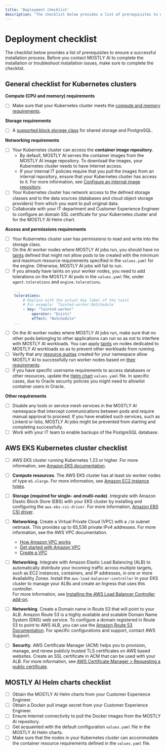 ```yaml
---
title: 'Deployment checklist'
description: 'The checklist below provides a list of prerequisites to ensure a successful installation process. Before you contact MOSTLY AI to complete the installation or troubleshoot installation issues, make sure to complete the checklist.'
---
```


# Deployment checklist

The checklist below provides a list of prerequisites to ensure a successful installation process. Before you contact MOSTLY AI to complete the installation or troubleshoot installation issues, make sure to complete the checklist.

## General checklist for Kubernetes clusters

**Compute (CPU and memory) requirements**

- [ ] Make sure that your Kubernetes cluster meets the [compute and memory requirements](../requirements).

**Storage requirements**

- [ ] A [supported block storage class](/install/architecture#supported-kubernetes-storage-classes) for shared storage and PostgreSQL.

**Networking requirements**

- [ ] Your Kubernetes cluster can access the **container image repository**.
    * By default, MOSTLY AI serves the container images from the MOSTLY AI image repository. To download the images, your Kubernetes cluster needs to have Internet access.
    * If your internal IT policies require that you pull the images from an internal repository, ensure that your Kubernetes cluster has access to it. For more information, see [Configure an internal image repository](../config/internal-image-repo).
- [ ] Your Kubernetes cluster has network access to the defined storage classes and to the data sources (databases and cloud object storage providers) from which you want to pull original data.
- [ ] Collaborate with your IT department and Customer Experience Engineer to configure an domain SSL certificate for your Kubernetes cluster and for the MOSTLY AI Helm chart.

**Access and permissions requirements**

- [ ] Your Kubernetes cluster user has permissions to read and write into the storage class.
- [ ] On the AI worker nodes where MOSTLY AI jobs run, you should have no [taints](https://kubernetes.io/docs/concepts/scheduling-eviction/taint-and-toleration/) defined that might not allow pods to be created with the minimum and maximum resource requirements specified in the `values.yaml` for the engine. Otherwise, MOSTLY AI jobs will fail to run.
- [ ] If you already have taints on your worker nodes, you need to add tolerations on the MOSTLY AI pods in the `values.yaml` file, under `agent.tolerations` and `engine.tolerations`.
```yaml filename="values.yaml" copy
    ...
    tolerations:
        # Replace with the actual key label of the taint
        # For example: `Tainted-worker:NoSchedule`
        - key: "Tainted-worker" 
            operator: "Exists"
            effect: "NoSchedule"
    ...
```
- [ ] On the AI worker nodes where MOSTLY AI jobs run, make sure that no other pods belonging to other applications can run so as not to interfere with MOSTLY AI workloads. You can apply [taints](https://kubernetes.io/docs/concepts/scheduling-eviction/taint-and-toleration/) on nodes dedicated to MOSTLY AI workloads so as to prevent other workloads from running.
- [ ] Verify that any [resource quotas](https://kubernetes.io/docs/tasks/administer-cluster/manage-resources/quota-memory-cpu-namespace/) created for your namespace allow MOSTLY AI to successfully run worker nodes based on [their requirements](../requirements#worker-nodes-requirements).
- [ ] If you have specific username requirements to access databases or other resources, update the [Helm chart](helm-chart) `values.yaml` file. In specific cases, due to Oracle security policies you might need to allowlist container users in Oracle.

**Other requirements**

- [ ] Disable any tools or service mesh services in the MOSTLY AI namespace that intercept communications between pods and require manual approval to proceed. If you have enabled such services, such as Linkerd or Istio, MOSTLY AI jobs might be prevented from starting and completing successfully.
- [ ] Work with your IT team to enable backups of the PostgreSQL database.

## AWS EKS Kubernetes cluster checklist

- [ ] AWS EKS cluster running Kubernetes 1.23 or higher. For more information, see [Amazon EKS documentation](https://docs.aws.amazon.com/eks/latest/userguide/getting-started.html).
- [ ] **Compute resources**. The AWS EKS cluster has at least six worker nodes of type `m5.xlarge`. For more information, see [Amazon EC2 instance types](https://aws.amazon.com/ec2/instance-types/).
- [ ] **Storage (required for single- and multi-node)**. Integrate with Amazon Elastic Block Store (EBS) with your EKS cluster by installing and configuring the `aws-ebs-csi-driver`. For more information, [Amazon EBS CSI driver](https://docs.aws.amazon.com/eks/latest/userguide/ebs-csi.html).
- [ ] **Networking**. Create a Virtual Private Cloud (VPC) with a `/16` subnet netmask. This provides up to 65,536 private IPv4 addresses. For more information, see the AWS VPC documentation.
    * [How Amazon VPC works](https://docs.aws.amazon.com/vpc/latest/userguide/how-it-works.html)
    * [Get started with Amazon VPC](https://docs.aws.amazon.com/vpc/latest/userguide/vpc-getting-started.html)
    * [Create a VPC](https://docs.aws.amazon.com/vpc/latest/userguide/create-vpc.html)
- [ ] **Networking**. Integrate with Amazon Elastic Load Balancing (ALB) to automatically distribute your incoming traffic across multiple targets, such as EC2 instances, containers, and IP addresses, in one or more Availability Zones. Install the `aws-load-balancer-controller` in your EKS cluster to manage your ALBs and create an Ingress that uses this controller​.<br />For more information, see [Installing the AWS Load Balancer Controller add-on](https://docs.aws.amazon.com/eks/latest/userguide/aws-load-balancer-controller.html).
- [ ] **Networking**. Create a Domain name in Route 53 that will point to your ALB​. Amazon Route 53 is a highly available and scalable Domain Name System (DNS) web service. To configure a domain registered in Route 53 to point to AWS ALB, you can use the [Amazon Route 53 Documentation​](https://docs.aws.amazon.com/Route53/latest/DeveloperGuide/routing-to-elb-load-balancer.html). For specific configurations and support, contact AWS Support.
- [ ] **Security**. AWS Certificate Manager (ACM) helps you to provision, manage, and renew publicly trusted TLS certificates on AWS based websites. Create an SSL certificate in ACM that can be used with your ALB​. For more information, see [AWS Certificate Manager > Requesting a public certificate](https://docs.aws.amazon.com/acm/latest/userguide/gs-acm-request-public.html).


## MOSTLY AI Helm charts checklist

- [ ] Obtain the MOSTLY AI Helm charts from your Customer Experience Engineer.
- [ ] Obtain a Docker pull image secret from your Customer Experience Engineer.
- [ ] Ensure Internet connectivity to pull the Docker images from the MOSTLY AI repository.
- [ ] Get acquainted with the default configuration `values.yaml` file in the MOSTLY AI Helm charts.
- [ ] Make sure that the nodes in your Kubernetes cluster can accommodate the container resource requirements defined in the `values.yaml` file.